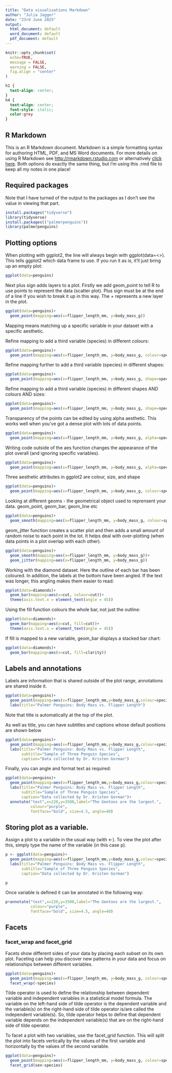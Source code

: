 ```yaml
---
title: "Data visualisations Markdown"
author: "Julia Jagger"
date: "23rd June 2025"
output:
  html_document: default
  word_document: default
  pdf_document: default
---
```


```r
knitr::opts_chunk$set(
  echo=TRUE,
  message = FALSE,
  warning = FALSE,
  fig.align = "center"
)
```

```css
h1 {
  text-align: center;
}
h4 {
  text-align: center;
  font-style: italic;
  color:grey
}
```



## R Markdown

This is an R Markdown document. Markdown is a simple formatting syntax for authoring HTML, PDF, and MS Word documents. For more details on using R Markdown see <http://rmarkdown.rstudio.com> or alternatively [click here](http://rmarkdown.rstudio.com). Both options do exactly the same thing, but I'm using this .rmd file to keep all my notes in one place!

## Required packages
Note that I have turned of the output to the packages as I don't see the value in viewing that part.
```r
install.packages("tidyverse")
library(tidyverse)
install.packages(("palmerpenguins"))
library(palmerpenguins)
```

## Plotting options

When plotting with ggplot2, the line will always begin with ggplot(data=<<dataframe>>). This tells ggplot2 which data frame
to use. If you run it as is, it'll just bring up an empty plot:

```r
ggplot(data=penguins)
```

Next plus sign adds layers to a plot. Firstly we add geom_point to tell R to use points to represent the data (scatter plot).
Plus sign must be at the end of a line if you wish to break it up in this way. The + represents a new layer in the plot.

```r
ggplot(data=penguins)+
  geom_point(mapping=aes(x=flipper_length_mm, y=body_mass_g))
```

Mapping means matching up a specific variable in your dataset with a specific aesthetic.

Refine mapping to add a third variable (species) in different colours:
```r
ggplot(data=penguins)+
  geom_point(mapping=aes(x=flipper_length_mm, y=body_mass_g, colour=species))
```

Refine mapping further to add a third variable (species) in different shapes:
```r
ggplot(data=penguins)+
  geom_point(mapping=aes(x=flipper_length_mm, y=body_mass_g, shape=species))
```

Refine mapping to add a third variable (species) in different shapes AND colours AND sizes:
```r
ggplot(data=penguins)+
  geom_point(mapping=aes(x=flipper_length_mm, y=body_mass_g, shape=species, colour=species, size=species))
```

Transparency of the points can be edited by using alpha aesthetic. This works well when you've got a dense plot with lots of data points.
```r
ggplot(data=penguins)+
  geom_point(mapping=aes(x=flipper_length_mm, y=body_mass_g, alpha=species))
```

Writing code outside of the aes function changes the appearance of the plot overall (and ignoring specific variables).
```r
ggplot(data=penguins)+
  geom_point(mapping=aes(x=flipper_length_mm, y=body_mass_g, alpha=species), colour="green")
```

Three aesthetic attributes in ggplot2 are colour, size, and shape
```r
ggplot(data=penguins)+
  geom_point(mapping=aes(x=flipper_length_mm, y=body_mass_g, colour=species, size=body_mass_g, shape=species))
```

Looking at different geoms - the geometrical object used to reprensent your data. geom_point, geom_bar, geom_line etc
```r
ggplot(data=penguins)+
  geom_smooth(mapping=aes(x=flipper_length_mm, y=body_mass_g, colour=species, linetype=species))
```

geom_jitter function creates a scatter plot and then adds a small amount of random noise to each point in the lot. It helps deal with over-plotting (when data points in a plot overlap with each other).

```r
ggplot(data=penguins)+
  geom_smooth(mapping=aes(x=flipper_length_mm, y=body_mass_g))+
  geom_jitter(mapping=aes(x=flipper_length_mm, y=body_mass_g))
```


Working with the diamond dataset. Here the outline of each bar has been coloured. In addition, the labels at the bottom have been angled. If the text was longer, this angling makes them easier to read:

```r
ggplot(data=diamonds)+
  geom_bar(mapping=aes(x=cut, colour=cut))+
  theme(axis.text.x = element_text(angle = 45))
```

Using the fill function colours the whole bar, not just the outline:

```r
ggplot(data=diamonds)+
  geom_bar(mapping=aes(x=cut, fill=cut))+
  theme(axis.text.x = element_text(angle = 45))
```

If fill is mapped to a new variable, geom_bar displays a stacked bar chart:

```r
ggplot(data=diamonds)+
  geom_bar(mapping=aes(x=cut, fill=clarity))
```

## Labels and annotations

Labels are information that is shared outside of the plot range, annotations are shared inside it.

```r
ggplot(data=penguins)+
  geom_point(mapping=aes(x=flipper_length_mm,y=body_mass_g,colour=species))+
  labs(title="Palmer Penguins: Body Mass vs. Flipper Length")
```
Note that title is automatically at the top of the plot.

As well as title, you can have subtitles and captions whose default positions are shown below

```r
ggplot(data=penguins)+
  geom_point(mapping=aes(x=flipper_length_mm,y=body_mass_g,colour=species))+
  labs(title="Palmer Penguins: Body Mass vs. Flipper Length",
       subtitle="Sample of Three Penguin Species",
       caption="Data collected by Dr. Kristen Gorman")
```

Finally, you can angle and format text as required:
```r
ggplot(data=penguins)+
  geom_point(mapping=aes(x=flipper_length_mm,y=body_mass_g,colour=species))+
  labs(title="Palmer Penguins: Body Mass vs. Flipper Length",
       subtitle="Sample of Three Penguin Species",
       caption="Data collected by Dr. Kristen Gorman")+
  annotate("text",x=220,y=3500,label="The Gentoos are the largest.",
           colour="purple",
           fontface="bold", size=4.5, angle=40)
```

## Storing plot as a variable.

Assign a plot to a variable in the usual way (with <-). To view the plot after this, simply type the name of the variable (in this case p).


```r
p <- ggplot(data=penguins)+
  geom_point(mapping=aes(x=flipper_length_mm,y=body_mass_g,colour=species))+
  labs(title="Palmer Penguins: Body Mass vs. Flipper Length",
       subtitle="Sample of Three Penguin Species",
       caption="Data collected by Dr. Kristen Gorman")
```
```r
p
```
Once variable is defined it can be annotated in the following way:

```r
p+annotate("text",x=220,y=3500,label="The Gentoos are the largest.",
           colour="purple",
           fontface="bold", size=4.5, angle=40)
```

## Facets
### facet_wrap and facet_grid

Facets show different sides of your data by placing each subset on its own plot. Faceting can help you discover new patterns in your data and focus on relationships between different variables.

```r
ggplot(data=penguins)+
  geom_point(mapping=aes(x=flipper_length_mm, y=body_mass_g, colour=species))+
  facet_wrap(~species)
```

Tilde operator is used to define the relationship between dependent variable and independent variables in a statistical model formula. The variable on the left-hand side of tilde operator is the dependent variable and the variable(s) on the right-hand side of tilde operator is/are called the independent variable(s). So, tilde operator helps to define that dependent variable depends on the independent variable(s) that are on the right-hand side of tilde operator. 

To facet a plot with two variables, use the facet_grid function. This will split the plot into facets vertically by the values of the first variable and horizontally by the values of the second variable.

```r
ggplot(data=penguins)+
  geom_point(mapping=aes(x=flipper_length_mm, y=body_mass_g, colour=species))+
  facet_grid(sex~species)
```
